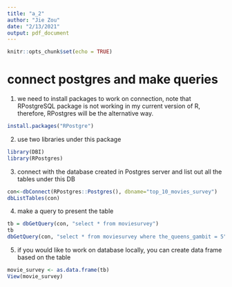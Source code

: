 ```yaml
---
title: "a_2"
author: "Jie Zou"
date: "2/13/2021"
output: pdf_document
---
```


```r
knitr::opts_chunk$set(echo = TRUE)
```

# connect postgres and make queries

1. we need to install packages to work on connection, note that RPostgreSQL package is not working in my current version of R, therefore, RPostgres will be the alternative way.

```r
install.packages("RPostgre")
```

2. use two libraries under this package 

```r
library(DBI)
library(RPostgres)
```

3. connect with the database created in Postgres server and list out all the tables under this DB

```r
con<-dbConnect(RPostgres::Postgres(), dbname="top_10_movies_survey")
dbListTables(con)
```

4. make a query to present the table

```r
tb = dbGetQuery(con, "select * from moviesurvey")
tb
dbGetQuery(con, "select * from moviesurvey where the_queens_gambit = 5")

```

5. if you would like to work on database locally, you can create data frame based on the table

```r
movie_survey <- as.data.frame(tb)
View(movie_survey)
```









